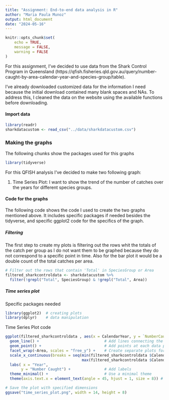 ```yaml
---
title: "Assignment: End-to-end data analysis in R"
author: "Maria Paula Munoz"
output: html_document
date: "2024-05-16"
---
```


```r
knitr::opts_chunk$set(
	echo = TRUE,
	message = FALSE,
	warning = FALSE
)
```

For this assignment, I've decided to use data from the Shark Control Program in Queensland (https://qfish.fisheries.qld.gov.au/query/number-caught-by-area-calendar-year-and-species-group/table). 

I've already downloaded customized data for the information I need because the initial download contained many blank spaces and NAs. To address this, I cleaned the data on the website using the available functions before downloading.

#### Import data

```r
library(readr)
sharkdatacustom <- read_csv("../data/sharkdatacustom.csv")
```

### Making the graphs 

The following chunks show the packages used for this graphs

```r
library(tidyverse)
```

For this QFISH analysis I've decided to make two following graph:

1. Time Series Plot: I want to show the trend of the number of catches over the years for different species groups.

#### Code for the graphs 
The following code shows the code I used to create the two graphs mentioned above. It includes specific packages if needed besides the tidyverse, and specific ggplot2 code for the specifics of the graph. 

##### Filtering 
The first step to create my plots is filtering out the rows whit the totals of the catch per group as I do not want them to be graphed because they do not correspond to a specific point in time. Also for the bar plot it would be a double count of the total catches per area. 

```r
# Filter out the rows that contain 'Total' in SpeciesGroup or Area
filtered_sharkcontroldata <- sharkdatacustom %>% 
  filter(!grepl("Total", SpeciesGroup) & !grepl("Total", Area))

```

##### Time series plot 

Specific packages needed 
```r
library(ggplot2)  # creating plots
library(dplyr)    # data manipulation
```

Time Series Plot code 
```r
ggplot(filtered_sharkcontroldata , aes(x = CalendarYear, y = `NumberCaught Total`, color = SpeciesGroup, group = SpeciesGroup)) +
  geom_line() +                             # Add lines connecting the points
  geom_point() +                            # Add points at each data point
  facet_wrap(~Area, scales = "free_y") +    # Create separate plots for each area with independent y scales
  scale_x_continuous(breaks = seq(min(filtered_sharkcontroldata $CalendarYear, na.rm = TRUE), 
                                  max(filtered_sharkcontroldata $CalendarYear, na.rm = TRUE), by = 2)) + # Set x-axis breaks  every 2 years so the years don't overlap
  labs( x = "Year", 
       y = "Number Caught") +               # Add labels 
  theme_minimal() +                         # Use a minimal theme 
  theme(axis.text.x = element_text(angle = 45, hjust = 1, size = 8)) # Rotate and adjust x-axis text                      

# Save the plot with specified dimensions
ggsave("time_series_plot.png", width = 14, height = 8)
```



 